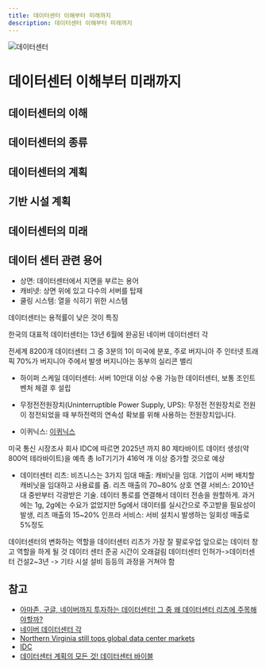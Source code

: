 ```yaml
---
title: 데이터센터 이해부터 미래까지
description: 데이터센터 이해부터 미래까지
---
```

![데이터센터](/images/datacenter_01.png)
# 데이터센터 이해부터 미래까지
## 데이터센터의 이해

## 데이터센터의 종류

## 데이터센터의 계획

## 기반 시설 계획

## 데이터센터의 미래

## 데이터 센터 관련 용어

* 상면: 데이터센터에서 지면을 부르는 용어
* 캐비넷: 상면 위에 있고 다수의 서버를 탑재
* 쿨링 시스템: 열을 식히기 위한 시스템

데이터센터는 용적률이 낮은 것이 특징

한국의 대표적 데이터센터는 13년 6월에 완공된 네이버 데이터센터 각

전세계 8200개 데이터센터
그 중 3분의 1이 미국에 분포, 주로 버지니아 주
인터넷 트래픽 70%가 버지니아 주에서 발생
버지니아는 동부의 실리콘 밸리

* 하이퍼 스케일 데이터센터: 서버 10만대 이상 수용 가능한 데이터센터, 보통 조인트 벤처 체결 후 설립

* 무정전전원장치(Uninterruptible Power Supply, UPS): 무정전 전원장치로 전원이 정전되었을 때 부하전력의 연속성 확보를 위해 사용하는 전원장치입니다.

* 이퀴닉스: [이퀴닉스](https://www.equinix.kr/)

미국 통신 시장조사 회사 IDC에 따르면 2025년 까지 80 제타바이트 데이터 생성(약 800억 테라바이트)을 예측
총 IoT기기가 416억 개 이상 증가할 것으로 예상

* 데이터센터 리츠:
비즈니스는 3가지
임대 매출: 캐비닛을 임대. 기업이 서버 배치할 캐비닛을 임대하고 사용료를 줌. 리츠 매출의 70~80%
상호 연결 서비스: 2010년대 중반부터 각광받은 기술. 데이터 통로를 연결해서 데이터 전송을 원할하게. 과거에는 1g, 2g에는 수요가 없었지만 5g에서 데이터를 실시간으로 주고받을 필요성이 발생, 리츠 매출의 15~20%
인프라 서비스: 서비 설치시 발생하는 일회성 매출로 5%정도

데이터센터의 변화하는 역할을 데이터센터 리츠가 가장 잘 팔로우업
앞으로는 데이터 창고 역할을 하게 될 것
데이터 센터 준공 시간이 오래걸림
데이터센터 인허가->데이터센터 건설2~3년 -> 기타 시설 설비 등등의 과정을 거쳐야 함

## 참고
* [아마존, 구글, 네이버까지 투자하는 데이터센터! 그 중 왜 데이터센터 리츠에 주목해야할까?](https://youtu.be/cp0sp-iE1mo)
* [네이버 데이터센터 각](https://datacenter.navercorp.com/)
* [Northern Virginia still tops global data center markets](https://wtop.com/business-finance/2022/01/n-virginia-still-tops-global-data-center-markets-and-whats-a-gigawatt/)
* [IDC](https://www.idc.com/kr)
* [데이터센터 계획의 모든 것! 데이터센터 바이블](https://www.youtube.com/watch?v=T-dhMIAyYPk)